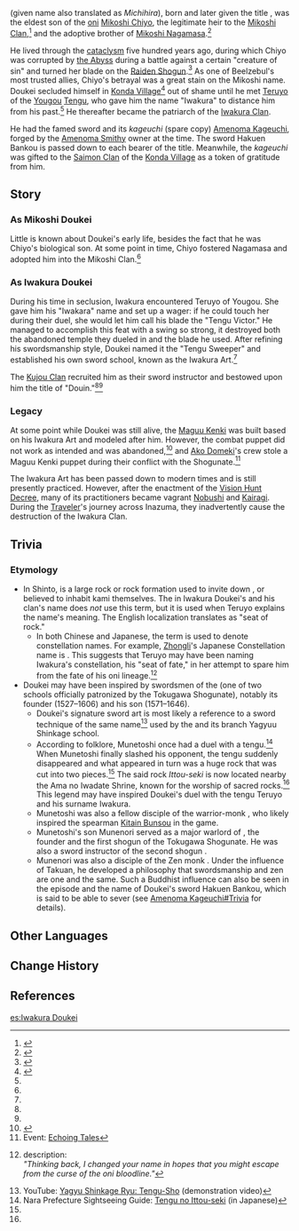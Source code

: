 {{Character Infobox
|type             = Historical
|deceased         = Past
|realname         = 
|region           = Inazuma
|mother           = Mikoshi Chiyo
|ancestry         = [[Iwakura Clan]]
|sibling          = Mikoshi Nagamasa
|siblingNote      = Adoptive brother
|affiliation      = Oni
|affiliation2     = Mikoshi Clan
|affiliation2Note = Formerly
|affiliation3     = Iwakura Clan
|affiliation4     = Kujou Clan
|affiliationNote4 = Instructor
|title            = Douin
}}
{{Lang|'''Iwakura Doukei'''|ja=岩蔵道啓|ja_rm=Iwakura Doukei}} (given name also translated as ''Michihira''), born {{Lang|'''Mikoshi Doukei'''|ja=御輿道啓}} and later given the title {{Lang|'''Douin'''|ja=道胤}}, was the eldest son of the [[oni]] [[Mikoshi Chiyo]], the legitimate heir to the [[Mikoshi Clan]],<ref name="Emblem of Severed Fate">{{Ref/ArtiSet|Emblem of Severed Fate}}</ref> and the adoptive brother of [[Mikoshi Nagamasa]].<ref name="KatNag">{{Ref/Weapon|Katsuragikiri Nagamasa}}</ref>

He lived through the [[cataclysm]] five hundred years ago, during which Chiyo was corrupted by [[the Abyss]] during a battle against a certain "creature of sin" and turned her blade on the [[Raiden Shogun]].<ref>{{Ref/Item|Mask of the Kijin}}</ref> As one of Beelzebul's most trusted allies, Chiyo's betrayal was a great stain on the Mikoshi name. Doukei secluded himself in [[Konda Village]]<ref name="Amenoma Kageuchi">{{Ref/Weapon|Amenoma Kageuchi}}</ref> out of shame until he met [[Teruyo]] of the [[Mt. Yougou|Yougou]] [[Tengu]], who gave him the name "Iwakura" to distance him from his past.<ref name="Emblem of Severed Fate" /> He thereafter became the patriarch of the [[Iwakura Clan]].

He had the famed sword {{Lang|"Hakuen Bankou Amenoma"|ja=薄縁満光天目}} and its ''kageuchi'' (spare copy) [[Amenoma Kageuchi]], forged by the [[Amenoma Smithy]] owner at the time. The sword Hakuen Bankou is passed down to each bearer of the {{Lang|"In"|ja=胤}} title. Meanwhile, the ''kageuchi'' was gifted to the [[Saimon Clan]] of the [[Konda Village]] as a token of gratitude from him.

==Story==
===As Mikoshi Doukei===
Little is known about Doukei's early life, besides the fact that he was Chiyo's biological son. At some point in time, Chiyo fostered Nagamasa and adopted him into the Mikoshi Clan.<ref name="KatNag" />

===As Iwakura Doukei===
During his time in seclusion, Iwakura encountered Teruyo of Yougou. She gave him his "Iwakara" name and set up a wager: if he could touch her during their duel, she would let him call his blade the "Tengu Victor." He managed to accomplish this feat with a swing so strong, it destroyed both the abandoned temple they dueled in and the blade he used. After refining his swordsmanship style, Doukei named it the "Tengu Sweeper" and established his own sword school, known as the Iwakura Art.<ref name="Emblem of Severed Fate" />

The [[Kujou Clan]] recruited him as their sword instructor and bestowed upon him the title of "Douin."<ref name="Emblem of Severed Fate" /><ref name="Amenoma Kageuchi" />

===Legacy===
At some point while Doukei was still alive, the [[Maguu Kenki]] was built based on his Iwakura Art and modeled after him. However, the combat puppet did not work as intended and was abandoned,<ref>{{Ref/Enemy|Maguu Kenki}}</ref> and [[Ako Domeki]]'s crew stole a Maguu Kenki puppet during their conflict with the Shogunate.<ref>Event: [[Echoing Tales/Story|Echoing Tales]]</ref>

The Iwakura Art has been passed down to modern times and is still presently practiced. However, after the enactment of the [[Vision Hunt Decree]], many of its practitioners became vagrant [[Nobushi]] and [[Kairagi]]. During the [[Traveler]]'s journey across Inazuma, they inadvertently cause the destruction of the Iwakura Clan.

==Trivia==
===Etymology===
*In Shinto, {{Lang|{{w|iwakura}}|ja=磐座/岩座}} is a large rock or rock formation used to invite down {{Lang|{{w|kami}}|ja=神}}, or believed to inhabit kami themselves. The {{Lang|"Iwakura"|ja=岩蔵}} in Iwakura Doukei's and his clan's name does ''not'' use this term, but it is used when Teruyo explains the name's meaning. The English localization translates {{Lang|mini=1|ja=磐座}} as "seat of rock."
**In both Chinese and Japanese, the term {{Lang|mini=1|ja=座|ja_rm=kura}} is used to denote constellation names. For example, [[Zhongli]]'s Japanese Constellation name is {{Lang|mini=1|ja=岩王帝君座|ja_tl=Seat of the Rock King Emperor}}. This suggests that Teruyo may have been naming Iwakura's constellation, his "seat of fate," in her attempt to spare him from the fate of his oni lineage.<ref>{{Ref/Arti|Sundered Feather}} description:<br />''"Thinking back, I changed your name in hopes that you might escape from the curse of the oni bloodline."''</ref>
*Doukei may have been inspired by swordsmen of the {{w|Yagyū Shinkage-ryū|Yagyuu Shinkage school}} (one of two schools officially patronized by the Tokugawa Shogunate), notably its founder {{w|Yagyū Munetoshi|Yagyuu "Sekishuusai" Munetoshi}} (1527–1606) and his son {{w|Yagyū Munenori|Yagyuu Munenori}} (1571–1646).
**Doukei's signature sword art {{Lang|Tengu Sweeper|ja=天狗抄|ja_rm=Tengu-Shou|ja_tl=Tengu Raid}} is most likely a reference to a sword technique of the same name<ref>YouTube: [https://youtu.be/u1ix3G95-QY Yagyu Shinkage Ryu: Tengu-Sho] (demonstration video)</ref> used by the {{w|Kage-ryū (Aizu)|Kage school}} and its branch Yagyuu Shinkage school.
**According to folklore, Munetoshi once had a duel with a tengu.<ref name="ittou-seki">Nara Prefecture Sightseeing Guide: [http://www.pref.nara.jp/koho/kenmindayori/tayori/t2008/tayori2003/naranomukashi2003.htm Tengu no Ittou-seki] (in Japanese)</ref> When Munetoshi finally slashed his opponent, the tengu suddenly disappeared and what appeared in turn was a huge rock that was cut into two pieces.<ref name="ittou-seki" /> The said rock ''Ittou-seki'' is now located nearby the Ama no Iwadate Shrine, known for the worship of sacred rocks.<ref name="ittou-seki" /> This legend may have inspired Doukei's duel with the tengu Teruyo and his surname Iwakura.
**Munetoshi was also a fellow disciple of the warrior-monk {{w|Hōzōin In'ei|Houzouin In'ei}}, who likely inspired the spearman [[Kitain Bunsou]] in the game.
**Munetoshi's son Munenori served as a major warlord of {{w|Tokugawa Ieyasu}}, the founder and the first shogun of the Tokugawa Shogunate. He was also a sword instructor of the second shogun {{w|Tokugawa Hidetada}}.
**Munenori was also a disciple of the Zen monk {{w|Takuan Sōhō|Takuan Souhou}}. Under the influence of Takuan, he developed a philosophy that swordsmanship and zen are one and the same. Such a Buddhist influence can also be seen in the episode and the name of Doukei's sword Hakuen Bankou, which is said to be able to sever {{w|Pratītyasamutpāda|mortal fate}} (see [[Amenoma Kageuchi#Trivia]] for details).

==Other Languages==
{{Other Languages|default_hidden=1
|en       = Iwakura Doukei
|zhs      = 岩藏道启
|zhs_rm   = Yáncáng Dàoqǐ{{Assumed}}
|zht      = 岩藏道啟
|zht_rm   = Yáncáng Dàoqǐ{{Assumed}}
|ja       = 岩蔵道啓
|ja_rm    = Iwakura Doukei
|ko       = 이와쿠라 미치히라
|ko_rm    = Iwakura Michihira
|es       = Iwakura Doukei
|fr       = Iwakura Doukei
|ru       = Ивакура Докэй
|th       = Iwakura Doukei
|vi       = Iwakura Doukei
|de       = Iwakura Doukei
|id       = Iwakura Doukei
|pt       = Iwakura Doukei
}}

==Change History==
{{Change History|2.0}}

==References==
{{Reflist|2}}

[[es:Iwakura Doukei]]